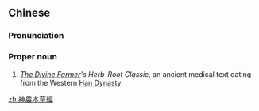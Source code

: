 {{also|神农本草经}}
==Chinese==
{{zh-forms|s=神农本草经|type=2111}}

===Pronunciation===
{{zh-pron
|m=Shénnóng Běncǎojīng
|c=san4 nung4 bun2 cou2 ging1
|cat=pn
}}

===Proper noun===
{{zh-proper noun}}

# ''[[w:Shennong|The Divine Farmer]]'s Herb-Root Classic'', an ancient medical text dating from the Western [[w:Han Dynasty|Han Dynasty]]

[[zh:神農本草經]]